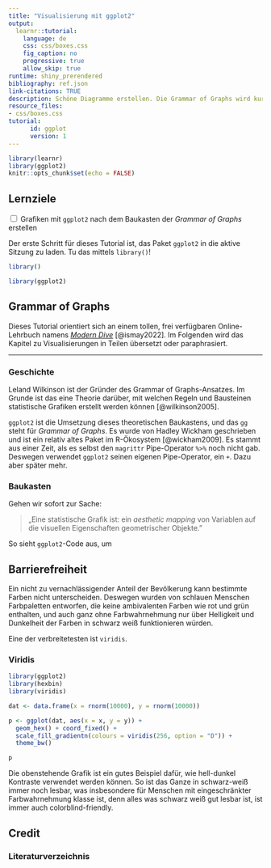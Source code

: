 ```yaml
---
title: "Visualisierung mit ggplot2"
output:
  learnr::tutorial:
    language: de
    css: css/boxes.css
    fig_caption: no
    progressive: true
    allow_skip: true
runtime: shiny_prerendered
bibliography: ref.json
link-citations: TRUE
description: Schöne Diagramme erstellen. Die Grammar of Graphs wird kurz erklärt, das Prinzip wonach ggplot2 aufgebaut ist. Die Erstellung verschiedener Diagrammarten wird geübt. Aesthetic Mappings, Geoms, Facets. 
resource_files:
- css/boxes.css
tutorial:
      id: ggplot
      version: 1
---
```


```r
library(learnr)
library(ggplot2)
knitr::opts_chunk$set(echo = FALSE)
```

## Lernziele

<input type="checkbox" unchecked> Grafiken mit `ggplot2` nach dem Baukasten der *Grammar of Graphs* erstellen

Der erste Schritt für dieses Tutorial ist, das Paket `ggplot2` in die aktive Sitzung zu laden. Tu das mittels `library()`!


```r
library()
```

```r
library(ggplot2)
```

## Grammar of Graphs

Dieses Tutorial orientiert sich an einem tollen, frei verfügbaren Online-Lehrbuch namens [*Modern Dive*](https://www.moderndive.com) [@ismay2022]. Im Folgenden wird das Kapitel zu Visualisierungen in Teilen übersetzt oder paraphrasiert.

<hr>

### Geschichte

Leland Wilkinson ist der Gründer des Grammar of Graphs-Ansatzes. Im Grunde ist das eine Theorie darüber, mit welchen Regeln und Bausteinen statistische Grafiken erstellt werden können [@wilkinson2005].

`ggplot2` ist die Umsetzung dieses theoretischen Baukastens, und das `gg` steht für *Grammar of Graphs*. Es wurde von Hadley Wickham geschrieben und ist ein relativ altes Paket im R-Ökosystem [@wickham2009]. Es stammt aus einer Zeit, als es selbst den `magrittr` Pipe-Operator `%>%` noch nicht gab. Deswegen verwendet `ggplot2` seinen eigenen Pipe-Operator, ein `+`. Dazu aber später mehr.

### Baukasten

Gehen wir sofort zur Sache:

> „Eine statistische Grafik ist: ein *aesthetic mapping* von Variablen auf die visuellen Eigenschaften geometrischer Objekte."

So sieht `ggplot2`-Code aus, um

## Barrierefreiheit

Ein nicht zu vernachlässigender Anteil der Bevölkerung kann bestimmte Farben nicht unterscheiden. Deswegen wurden von schlauen Menschen Farbpaletten entworfen, die keine ambivalenten Farben wie rot und grün enthalten, und auch ganz ohne Farbwahrnehmung nur über Helligkeit und Dunkelheit der Farben in schwarz weiß funktionieren würden. 

Eine der verbreitetesten ist `viridis`.

### Viridis

```r
library(ggplot2)
library(hexbin)
library(viridis)

dat <- data.frame(x = rnorm(10000), y = rnorm(10000))

p <- ggplot(dat, aes(x = x, y = y)) +
  geom_hex() + coord_fixed() +
  scale_fill_gradientn(colours = viridis(256, option = "D")) +
  theme_bw()

p
```

Die obenstehende Grafik ist ein gutes Beispiel dafür, wie hell-dunkel Kontraste verwendet werden können. So ist das Ganze in schwarz-weiß immer noch lesbar, was insbesondere für Menschen mit eingeschränkter Farbwahrnehmung klasse ist, denn alles was schwarz weiß gut lesbar ist, ist immer auch colorblind-friendly. 

## Credit

### Literaturverzeichnis
